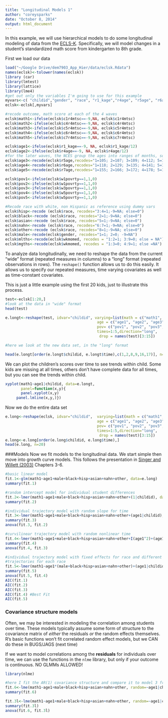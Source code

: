 ```yaml
---
title: "Longitudinal Models 1"
author: "coreysparks"
date: "October 8, 2014"
output: html_document
---
```


In this example, we will use hierarchical models to do some longitudinal modeling of data from the [ECLS-K ](http://nces.ed.gov/ecls/kinderdatainformation.asp). Specifically, we will model changes in a student's standardized math score from kindergarten to 8th grade. 

First we load our data
```r
load("~/Google Drive/dem7903_App_Hier/data/eclsk.Rdata")
names(eclsk)<-tolower(names(eclsk))
library (car)
library(lmtest)
library(lattice)
library(lme4)
#get out only the variables I'm going to use for this example
myvars<-c( "childid","gender", "race", "r1_kage","r4age", "r5age", "r6age", "r7age","c1r4mtsc", "c4r4mtsc", "c5r4mtsc", "c6r4mtsc", "c7r4mtsc", "w1povrty","w1povrty","w3povrty", "w5povrty", "w8povrty","wkmomed", "s2_id")
eclsk<-eclsk[,myvars]

#recode outcome, math score at each of the 4 waves
eclsk$math1<-ifelse(eclsk$c1r4mtsc==-9,NA, eclsk$c1r4mtsc)
eclsk$math2<-ifelse(eclsk$c4r4mtsc==-9,NA, eclsk$c4r4mtsc)
eclsk$math3<-ifelse(eclsk$c5r4mtsc==-9,NA, eclsk$c5r4mtsc)
eclsk$math4<-ifelse(eclsk$c6r4mtsc==-9,NA, eclsk$c6r4mtsc)
eclsk$math5<-ifelse(eclsk$c7r4mtsc==-9,NA, eclsk$c7r4mtsc)

eclsk$age1<-ifelse(eclsk$r1_kage==-9, NA, eclsk$r1_kage/12)
eclsk$age2<-ifelse(eclsk$r4age==-9, NA, eclsk$r4age/12)
#for the later waves, the NCES group the ages into ranges of months, so 1= <105 months, 2=105 to 108 months. So, I fix the age at the midpoint of the interval they give, and make it into years by dividing by 12
eclsk$age3<-recode(eclsk$r5age,recodes="1=105; 2=107; 3=109; 4=112; 5=115; 6=117; -9=NA")/12
eclsk$age4<-recode(eclsk$r6age,recodes="1=118; 2=129; 3=135; 4=141; 5=155; -9=NA")/12
eclsk$age5<-recode(eclsk$r7age,recodes="1=155; 2=166; 3=172; 4=178; 5=192; -9=NA")/12

eclsk$pov1<-ifelse(eclsk$w1povrty==1,1,0)
eclsk$pov2<-ifelse(eclsk$w1povrty==1,1,0)
eclsk$pov3<-ifelse(eclsk$w3povrty==1,1,0)
eclsk$pov4<-ifelse(eclsk$w5povrty==1,1,0)
eclsk$pov5<-ifelse(eclsk$w5povrty==1,1,0)

#Recode race with white, non Hispanic as reference using dummy vars
eclsk$hisp<-recode (eclsk$race, recodes="3:4=1;-9=NA; else=0")
eclsk$black<-recode (eclsk$race, recodes="2=1;-9=NA; else=0")
eclsk$asian<-recode (eclsk$race, recodes="5=1;-9=NA; else=0")
eclsk$nahn<-recode (eclsk$race, recodes="6:7=1;-9=NA; else=0")
eclsk$other<-recode (eclsk$race, recodes="8=1;-9=NA; else=0")
eclsk$male<-recode(eclsk$gender, recodes="1=1; 2=0; -9=NA")
eclsk$mlths<-recode(eclsk$wkmomed, recodes = "1:2=1; 3:9=0; else = NA")
eclsk$mgths<-recode(eclsk$wkmomed, recodes = "1:3=0; 4:9=1; else =NA") 

```

To analyze data longitudinally, we need to reshape the data from the current "wide" format (repeated measures in columns) to a "long" format (repeated observations in rows). The `reshape()` function allows us to do this easily. It allows us to specify our repeated measures, time varying covariates as well as time-constant covariates.

This is just a little example using the first 20 kids, just to illustrate this process.
```r
test<-eclsk[1:20,]
#look at the data in "wide" format
head(test)

e.longt<-reshape(test, idvar="childid", varying=list(math = c("math1", "math2", "math3", "math4","math5"),
                                         age = c("age1", "age2", "age3", "age4", "age5"),
                                         pov= c("pov1", "pov2", "pov3", "pov4", "pov5")),
                                         times=1:5,direction="long",  
                                          drop = names(test)[3:15])

#here we look at the new data set, in the "long" format

head(e.longt[order(e.longt$childid, e.longt$time),c(1,2,8,9,16,17)], n=25)
```

We can plot the children's scores over time to see trends within child. Some kids are missing at all times, others don't have complete data for all times, but you can see the trends within child.
```r
xyplot(math1~age1|childid, data=e.longt,
       panel=function(x,y){
       panel.xyplot(x,y)
     panel.lmline(x,y,)})
```


Now we do the entire data set
```r
e.long<-reshape(eclsk, idvar="childid",  varying=list(math = c("math1", "math2", "math3", "math4","math5"),
                                         age = c("age1", "age2", "age3", "age4", "age5"),
                                         pov= c("pov1", "pov2", "pov3", "pov4", "pov5")),
                                         times=1:5,direction="long",  
                                          drop = names(test)[3:15])
e.long<-e.long[order(e.long$childid, e.long$time),]
head(e.long, n=20)

```

###Models
Now we fit models to the longitudinal data. We start simple then move into growth curve models. This follows the presentation in [Singer and Willett (2003)](http://www.ats.ucla.edu/stat/examples/alda/) Chapters 3-6.
```r
#basic linear model
fit.1<-glm(math1~age1+male+black+hisp+asian+nahn+other, data=e.long)
summary(fit.1)

#random intercept model for individual student differences
fit.2<-lmer(math1~age1+male+black+hisp+asian+nahn+other+(1|childid), data=e.long)
summary(fit.2)

#individual trajectory model with random slope for time
fit.3<-lmer(math1~age1+male+black+hisp+asian+nahn+other+(age1|childid), data=e.long)
summary(fit.3)
anova(fit.3, fit.2)

#curvilinear trajectory model with random nonlinear time
fit.4<-lmer(math1~age1+male+black+hisp+asian+nahn+other+I(age1^2)+(age1+I(age1^2)|childid), data=e.long)
summary(fit.4)
anova(fit.4, fit.3)

#individual trajectory model with fixed effects for race and different population
#trajectories for each race
fit.5<-lmer(math1~age1*(male+black+hisp+asian+nahn+other)+(age1|childid), data=e.long)
summary(fit.5)
anova(fit.5, fit.4)
AIC(fit.1)
AIC(fit.2)
AIC(fit.3)
AIC(fit.4) #Best Fit
AIC(fit.5)

```


### Covariance structure models
Often, we may be interested in modeling the correlation among students over time. These models typically assume some form of structure to the covariance matrix of *either* the residuals *or* the random effects themselves. R's basic functions won't fit correlated random effect models, but we CAN do these in BUGS/JAGS (next time)

If we want to model correlations among the **residuals** for individuals over time, we can use the functions in the `nlme` library, but only if your outcome is continuous. NO GLMMs ALLOWED!
```r
library(nlme)

#here I fit the AR(1) covariance structure and compare it to model 3 from above
fit.6<-lme(math1~age1+male+black+hisp+asian+nahn+other, random=~age1|childid, correlation=corAR1(,form=~time|childid), data=e.long, na.action="na.omit")
summary(fit.6)

fit.3l<-lme(math1~age1+male+black+hisp+asian+nahn+other, random=~age1|childid, data=e.long, na.action="na.omit")
summary(fit.3l)
anova(fit.6, fit.3l)

```


